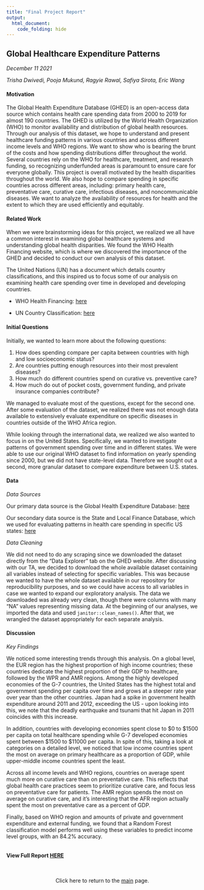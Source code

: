 ```yaml
---
title: "Final Project Report"
output: 
  html_document:
    code_folding: hide
---
```


## Global Healthcare Expenditure Patterns

*December 11 2021*

*Trisha Dwivedi, Pooja Mukund, Ragyie Rawal, Safiya Sirota, Eric Wang*

#### Motivation

The Global Health Expenditure Database (GHED) is an open-access data source which contains health care spending data from 2000 to 2019 for almost 190 countries. The GHED is utilized by the World Health Organization (WHO) to monitor availability and distribution of global health resources. Through our analysis of this dataset, we hope to understand and present healthcare funding patterns in various countries and across different income levels and WHO regions. We want to show who is bearing the brunt of the costs and how spending distributions differ throughout the world. Several countries rely on the WHO for healthcare, treatment, and research funding, so recognizing underfunded areas is paramount to ensure care for everyone globally. This project is overall motivated by the health disparities throughout the world. We also hope to compare spending in specific countries across different areas, including: primary health care, preventative care, curative care, infectious diseases, and noncommunicable diseases. We want to analyze the availability of resources for health and the extent to which they are used efficiently and equitably.

#### Related Work

When we were brainstorming ideas for this project, we realized we all have a common interest in examining global healthcare systems and understanding global health disparities. We found the WHO Health Financing website, which is where we discovered the importance of the GHED and decided to conduct our own analysis of this dataset. 

The United Nations (UN) has a document which details country classifications, and this inspired us to focus some of our analysis on examining health care spending over time in developed and developing countries.

* WHO Health Financing: [here](https://www.who.int/data/gho/data/themes/topics/health-financing)

* UN Country Classification: [here](https://www.un.org/en/development/desa/policy/wesp/wesp_current/2014wesp_country_classification.pdf)

#### Initial Questions 

Initially, we wanted to learn more about the following questions: 

1. How does spending compare per capita between countries with high and low socioeconomic status? 
2. Are countries putting enough resources into their most prevalent diseases? 
3. How much do different countries spend on curative vs. preventive care? 
4. How much do out of pocket costs, government funding, and private insurance companies contribute?

We managed to evaluate most of the questions, except for the second one. After some evaluation of the dataset, we realized there was not enough data available to extensively evaluate expenditure on specific diseases in countries outside of the WHO Africa region.

While looking through the international data, we realized we also wanted to focus in on the United States. Specifically, we wanted to investigate patterns of government spending over time and in different states. We were able to use our original WHO dataset to find information on yearly spending since 2000, but we did not have state-level data. Therefore we sought out a second, more granular dataset to compare expenditure between U.S. states.


#### Data 

*Data Sources*

Our primary data source is the Global Health Expenditure Database: [here](https://apps.who.int/nha/database)

Our secondary data source is the State and Local Finance Database, which we used for evaluating patterns in health care spending in specific US states: [here](https://state-local-finance-data.taxpolicycenter.org/pages.cfm)

*Data Cleaning*

We did not need to do any scraping since we downloaded the dataset directly from the “Data Explorer” tab on the GHED website. After discussing with our TA, we decided to download the whole available dataset containing all variables instead of selecting for specific variables. This was because we wanted to have the whole dataset available in our repository for reproducibility purposes, and so we could have access to all variables in case we wanted to expand our exploratory analysis. 
The data we downloaded was already very clean, though there were columns with many “NA” values representing missing data. At the beginning of our analyses, we imported the data and used `janitor::clean_names()`. After that, we wrangled the dataset appropriately for each separate analysis.

#### Discussion

*Key Findings*

We noticed some interesting trends through this analysis. On a global level, the EUR region has the highest proportion of high income countries; these countries dedicate the highest proportion of their GDP to healthcare, followed by the WPR and AMR regions. Among the highly developed economies of the G-7 countries, the United States has the highest total and government spending per capita over time and grows at a steeper rate year over year than the other countries. Japan had a spike in government health expenditure around 2011 and 2012, exceeding the US - upon looking into this, we note that the deadly earthquake and tsunami that hit Japan in 2011 coincides with this increase. 

In addition, countries with developing economies spent close to $0 to $1500 per capita on total healthcare spending while G-7 developed economies spent between $1500 to $11000 per capita. In spite of this, taking a look at categories on a detailed level, we noticed that low income countries spent the most on average on primary healthcare as a proportion of GDP, while upper-middle income countries spent the least. 

Across all income levels and WHO regions, countries on average spent much more on curative care than on preventative care. This reflects that global health care practices seem to prioritize curative care, and focus less on preventative care for patients. The AMR region spends the most on average on curative care, and it’s interesting that the AFR region actually spent the most on preventative care as a percent of GDP. 

Finally, based on WHO region and amounts of private and government expenditure and external funding, we found that a Random Forest classification model performs well using these variables to predict income level groups, with an 84.2% accuracy.

<h6 style="text-align: middle;" markdown="1"> </h6>

#### View Full Report [HERE](fullreport.pdf)

<br>
<center>

Click here to return to the [main](index.html) page.

